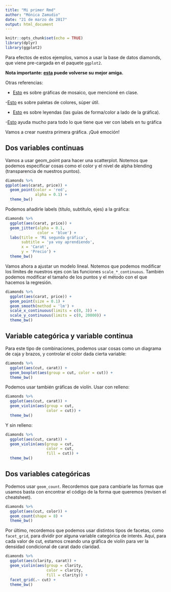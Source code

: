 ```yaml
---
title: "Mi primer Rmd"
author: "Mónica Zamudio"
date: "21 de marzo de 2017"
output: html_document
---
```


```r
knitr::opts_chunk$set(echo = TRUE)
library(dplyr)
library(ggplot2)
```

Para efectos de estos ejemplos, vamos a usar la base de datos diamonds, que viene pre-cargada en el paquete `ggplot2`.

**Nota importante: [esta](https://www.rstudio.com/wp-content/uploads/2015/03/ggplot2-cheatsheet.pdf) puede volverse su mejor amiga.** 

Otras referencias:

- [Esto](https://cran.r-project.org/web/packages/ggmosaic/vignettes/ggmosaic.html) es sobre gráficas de mosaico, que mencioné en clase.

-[Esto](http://moderndata.plot.ly/create-colorful-graphs-in-r-with-rcolorbrewer-and-plotly/) es sobre paletas de colores, súper útil.

- [Esto](http://www.cookbook-r.com/Graphs/Legends_(ggplot2)/) es sobre leyendas (las guías de forma/color a lado de la gráfica).

-[Esto](http://sharpsightlabs.com/blog/format-titles-and-axes-in-ggplot2/) ayuda mucho para todo lo que tiene que ver con labels en tu gráfica

Vamos a crear nuestra primera gráfica. ¡Qué emoción!

## Dos variables continuas

Vamos a usar geom_point para hacer una scatterplot. Notemos que podemos especificar cosas como el color y el nivel de alpha blending (transparencia de nuestros puntos).

```r
diamonds %>%
ggplot(aes(carat, price)) +
  geom_point(color = 'red', 
             alpha = 0.1) +
  theme_bw()
```

Podemos añadirle labels (título, subtítulo, ejes) a la gráfica:

```r
diamonds %>%
  ggplot(aes(carat, price)) + 
  geom_jitter(alpha = 0.1,
              color = 'blue') +
  labs(title = 'Mi segunda gráfica',
       subtitle = 'ya voy aprendiendo',
       x = 'Carat',
       y = 'Precio') +
  theme_bw()
```

Vamos ahora a ajustar un modelo lineal. Notemos que podemos modificar los límites de nuestros ejes con las funciones `scale_*_continuous`. También podemos modificar el tamaño de los puntos y el método con el que hacemos la regresión.

```r
diamonds %>%
  ggplot(aes(carat, price)) +
  geom_point(size = 0.1) + 
  geom_smooth(method = 'lm') +
  scale_x_continuous(limits = c(0, 3)) +
  scale_y_continuous(limits = c(0, 20000)) +
  theme_bw()
```

## Variable categórica y variable continua

Para este tipo de combinaciones, podemos usar cosas como un diagrama de caja y brazos, y controlar el color dada cierta variable:

```r
diamonds %>%
  ggplot(aes(cut, carat)) +
  geom_boxplot(aes(group = cut, color = cut)) +
  theme_bw()
```

Podemos usar también gráficas de violín. Usar con relleno:

```r
diamonds %>%
  ggplot(aes(cut, carat)) +
  geom_violin(aes(group = cut, 
                  color = cut)) +
  theme_bw()
```

Y sin relleno:

```r
diamonds %>%
  ggplot(aes(cut, carat)) +
  geom_violin(aes(group = cut, 
                  color = cut,
                  fill = cut)) +
  theme_bw()
```

## Dos variables categóricas

Podemos usar `geom_count`. Recordemos que para cambiarle las formas que usamos basta con encontrar el código de la forma que queremos (revisen el cheatsheet).

```r
diamonds %>%
  ggplot(aes(cut, color)) +
  geom_count(shape = 8) +
  theme_bw()
```

Por último, recordemos que podemos usar distintos tipos de facetas, como `facet_grid`, para dividir por alguna variable categórica de interés. Aquí, para cada valor de cut, estamos creando una gráfica de violín para ver la densidad condicional de carat dado claridad.

```r
diamonds %>%
  ggplot(aes(clarity, carat)) +
  geom_violin(aes(group = clarity, 
                  color = clarity,
                  fill = clarity)) +
  facet_grid(.~ cut) +
  theme_bw()
```

